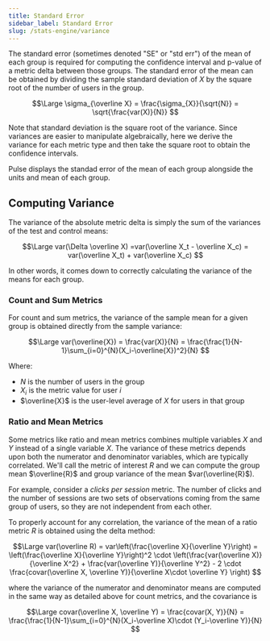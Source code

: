 ```yaml
---
title: Standard Error
sidebar_label: Standard Error
slug: /stats-engine/variance
---
```


The standard error (sometimes denoted "SE" or "std err") of the mean of each group is required for computing the confidence interval and p-value of a metric delta between those groups. The standard error of the mean can be obtained by dividing the sample standard deviation of $X$ by the square root of the number of users in the group.

$$\Large
\sigma_{\overline X} = \frac{\sigma_{X}}{\sqrt{N}} = \sqrt{\frac{var(X)}{N}}
$$

Note that standard deviation is the square root of the variance. Since variances are easier to manipulate algebraically, here we derive the variance for each metric type and then take the square root to obtain the confidence intervals.

Pulse displays the standad error of the mean of each group alongside the units and mean of each group.

## Computing Variance

The variance of the absolute metric delta is simply the sum of the variances of the test and control means:

$$\Large
var(\Delta \overline X) =var(\overline X_t - \overline X_c) = var(\overline X_t) + var(\overline X_c)
$$

In other words, it comes down to correctly calculating the variance of the means for each group.

### Count and Sum Metrics

For count and sum metrics, the variance of the sample mean for a given group is obtained directly from the sample variance:

$$\Large
var(\overline{X}) = \frac{var(X)}{N} = \frac{\frac{1}{N-1}\sum_{i=0}^{N}(X_i-\overline{X})^2}{N}
$$

Where:

- $N$ is the number of users in the group
- $X_i$ is the metric value for user $i$
- $\overline{X}$ is the user-level average of $X$ for users in that group

### Ratio and Mean Metrics

Some metrics like ratio and mean metrics combines multiple variables $X$ and $Y$ instead of a single variable $X$. The variance of these metrics depends upon both the numerator and denominator variables, which are typically correlated. We'll call the metric of interest $R$ and we can compute the group mean $\overline{R}$ and group variance of the mean $var(\overline{R}$).

For example, consider a _clicks per session_ metric. The number of clicks and the number of sessions are two sets of observations coming from the same group of users, so they are not independent from each other.

To properly account for any correlation, the variance of the mean of a ratio metric $R$ is obtained using the delta method:

$$\Large
var(\overline R) = var\left(\frac{\overline X}{\overline Y}\right) 
= \left(\frac{\overline X}{\overline Y}\right)^2 \cdot \left(\frac{var(\overline X)}{\overline X^2} + \frac{var(\overline Y)}{\overline Y^2} - 2 \cdot \frac{covar(\overline X, \overline Y)}{\overline X\cdot \overline Y} \right)
$$

where the variance of the numerator and denominator means are computed in the same way as detailed above for count metrics, and the covariance is

$$\Large
covar(\overline X, \overline Y) = \frac{covar(X, Y)}{N} = \frac{\frac{1}{N-1}\sum_{i=0}^{N}(X_i-\overline X)\cdot (Y_i-\overline Y)}{N}
$$
